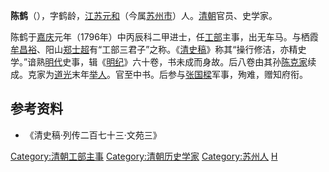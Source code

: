 '''陈鹤'''（{{bd|?||?||}}），字鹤龄，[[江苏|江苏]][[元和县|元和]]（今属[[苏州市|苏州市]]）人。[[清朝|清朝]]官员、史学家。

陈鹤于[[嘉庆|嘉庆]]元年（1796年）中丙辰科二甲进士，任[[工部|工部]]主事，出无车马。与栖霞[[牟昌裕|牟昌裕]]、阳山[[郑士超|郑士超]]有“工部三君子”之称。《[[清史稿|清史稿]]》称其“操行修洁，亦精史学。”谙熟[[明代|明代]]史事，辑《[[明纪|明纪]]》六十卷，书未成而身故。后八卷由其孙[[陈克家|陈克家]]续成。克家为[[道光|道光]]末年[[举人|举人]]。官至中书。后参与[[张国樑|张国樑]]军事，殉难，赠知府衔。

==参考资料==
*《清史稿·列传二百七十三·文苑三》

{{清朝人物小作品}}
{{DEFAULTSORT:Chen陳}}
{{嘉慶元年丙辰科殿試金榜}}
[[Category:清朝工部主事|Category:清朝工部主事]]
[[Category:清朝历史学家|Category:清朝历史学家]]
[[Category:苏州人|Category:苏州人]]
[[Category:陈姓|H]]